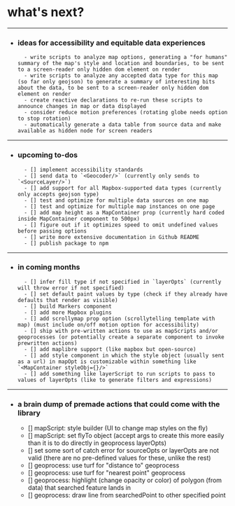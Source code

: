 

<Meta title="Start Here/to-dos & next steps" />

<style>
  {`
    .subheading {
      --mediumdark: '#999999';
      font-weight: 700;
      font-size: 13px;
      color: #999;
      letter-spacing: 6px;
      line-height: 24px;
      text-transform: uppercase;
      margin-bottom: 12px;
      margin-top: 40px;
    }

    .link-list {
      display: grid;
      grid-template-columns: 1fr;
      grid-template-rows: 1fr 1fr;
      row-gap: 10px;
    }

    @media (min-width: 620px) {
      .link-list {
        row-gap: 20px;
        column-gap: 20px;
        grid-template-columns: 1fr 1fr;
      }
    }

    @media all and (-ms-high-contrast:none) {
    .link-list {
        display: -ms-grid;
        -ms-grid-columns: 1fr 1fr;
        -ms-grid-rows: 1fr 1fr;
      }
    }

    .link-item {
      display: block;
      padding: 20px;
      border: 1px solid #00000010;
      border-radius: 5px;
      transition: background 150ms ease-out, border 150ms ease-out, transform 150ms ease-out;
      color: #333333;
      display: flex;
      align-items: flex-start;
    }

    .link-item:hover {
      border-color: #1EA7FD50;
      transform: translate3d(0, -3px, 0);
      box-shadow: rgba(0, 0, 0, 0.08) 0 3px 10px 0;
    }

    .link-item:active {
      border-color: #1EA7FD;
      transform: translate3d(0, 0, 0);
    }

    .link-item strong {
      font-weight: 700;
      display: block;
      margin-bottom: 2px;
    }

    .link-item img {
      height: 40px;
      width: 40px;
      margin-right: 15px;
      flex: none;
    }

    .link-item span,
    .link-item p {
      margin: 0;
      font-size: 14px;
      line-height: 20px;
    }

    .tip {
      display: inline-block;
      border-radius: 1em;
      font-size: 16px;
      line-height: 20px;
      font-weight: 700;
      background: #e6bcbc;
      color: #330404;
      padding: 4px 12px;
      margin-right: 10px;
      vertical-align: top;
    }

    .tip-wrapper {
      font-size: 16px;
      line-height: 20px;
      margin-top: 15px;
      margin-bottom: 15px;
    }

    .tip-wrapper code {
      font-size: 12px;
      display: inline-block;
    }
  `}
</style>

# what's next?
---
- ### ideas for accessibility and equitable data experiences
        - write scripts to analyze map options, generating a "for humans" summary of the map's style and location and boundaries, to be sent to a screen-reader only hidden dom element on render
        - write scripts to analyze any accepted data type for this map (so far only geojson) to generate a summary of interesting bits about the data, to be sent to a screen-reader only hidden dom element on render
        - create reactive declarations to re-run these scripts to announce changes in map or data displayed
        - consider reduce motion preferences (rotating globe needs option to stop rotation)
        - automatically generate a data table from source data and make available as hidden node for screen readers
---
- ### upcoming to-dos
        - [] implement accessibility standards
        - [] send data to `<Geocoder/>` (currently only sends to `<SourceLayer/>`)
        - [] add support for all Mapbox-supported data types (currently only accepts geojson type)
        - [] test and optimize for multiple data sources on one map
        - [] test and optimize for multiple map instances on one page
        - [] add map height as a MapContainer prop (currently hard coded inside MapContainer component to 500px)
        - [] figure out if it optimizes speed to omit undefined values before passing options
        - [] write more extensive documentation in Github README
        - [] publish package to npm
---
- ### in coming months
        - [] infer fill type if not specified in `layerOpts` (currently will throw error if not specified)
        - [] set default paint values by type (check if they already have defaults that render as visible)
        - [] build Markers component
        - [] add more Mapbox plugins
        - [] add scrollymap prop option (scrollytelling template with map) (must include on/off motion option for accessibility)
        - [] ship with pre-written actions to use as mapScripts and/or geoprocesses (or potentially create a separate component to invoke prewritten actions)
        - [] add maplibre support (like mapbox but open-source)
        - [] add style component in which the style object (usually sent as a url) in mapOpt is customizable within something like `<MapContainer styleObj={}/>`
        - [] add something like layerScript to run scripts to pass to values of layerOpts (like to generate filters and expressions)
---
- ### a brain dump of premade actions that could come with the library
    - [] mapScript: style builder (UI to change map styles on the fly)
    - [] mapScript: set flyTo object (accept args to create this more easily than it is to do directly in geoprocess layerOpts)
    - [] set some sort of catch error for sourceOpts or layerOpts are not valid (there are no pre-defined values for these, unlike the rest)
    - [] geoprocess: use turf for "distance to" geoprocess
    - [] geoprocess: use turf for "nearest point" geoprocess
    - [] geoprocess: highlight (change opacity or color) of polygon (from data) that searched feature lands in
    - [] geoprocess: draw line from searchedPoint to other specified point 